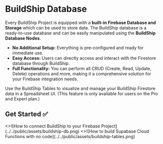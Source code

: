 # BuildShip Database


Every BuildShip Project is equipped with a **built-in Firebase Database and Storage** which can be used to store data.
The BuildShip database is a ready-to-use database and can be easily manipulated using the **BuildShip Database Nodes**.

- **No Additional Setup:** Everything is pre-configured and ready for immediate use.
- **Easy Access:** Users can directly access and interact with the Firestore database through BuildShip.
- **Full Functionality:** You can perform all CRUD (Create, Read, Update, Delete) operations and more, making it a
  comprehensive solution for your Firebase integration needs.

<Callout type='info' emoji='🚀'>
  Use the BuildShip Tables to visualize and manage your BuildShip Firestore data in a Spreadsheet UI. (This feature is
  only available for users on the Pro and Expert plan.)
</Callout>

## Get Started ✅

<Cards num={3}>
  <Card image arrow title='CRUD Operations using Firestore Nodes' href='/database/buildship-db-nodes'>
    <>![How to connect BuildShip to your Firebase Project](../../public/assets/buildship-db.png)</>
  </Card>
  <Card image arrow title='Visualize and Manage your BuildShip Data' href='/basics/buildship-tables'>
    <>![How to build Supabase Cloud Functions with no code](../../public/assets/buildship-tables.png)</>
  </Card>
</Cards>
